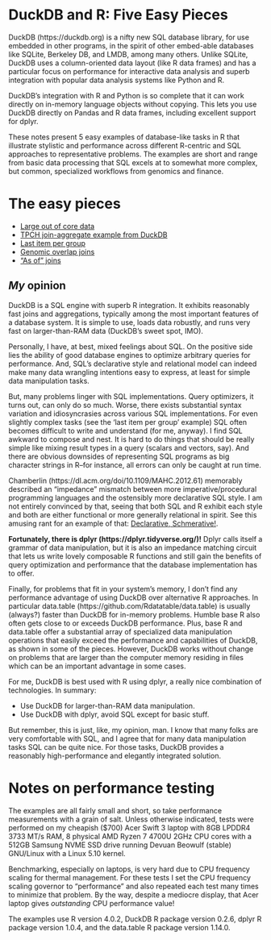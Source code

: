 # DuckDB and R: Five Easy Pieces

DuckDB (https://duckdb.org) is a nifty new SQL database library, for use
embedded in other programs, in the spirit of other embed-able databases like
SQLite, Berkeley DB, and LMDB, among many others. Unlike SQLite, DuckDB uses a
column-oriented data layout (like R data frames) and has a particular focus on
performance for interactive data analysis and superb integration with popular
data analysis systems like Python and R.

DuckDB's integration with R and Python is so complete that it can work directly
on in-memory language objects without copying. This lets you use DuckDB
directly on Pandas and R data frames, including excellent support for dplyr.

These notes present 5 easy examples of database-like tasks in R that illustrate
stylistic and performance across different R-centric and SQL approaches to
representative problems.  The examples are short and range from basic data
processing that SQL excels at to somewhat more complex, but common, specialized
workflows from genomics and finance.
 

# The easy pieces

* [Large out of core data](https://bwlewis.github.io/duckdb_and_r/taxi/taxi.html)
* [TPCH join-aggregate example from DuckDB](https://bwlewis.github.io/duckdb_and_r/tpch/tpch.html)
* [Last item per group](https://bwlewis.github.io/duckdb_and_r/last/last.html)
* [Genomic overlap joins](https://bwlewis.github.io/duckdb_and_r/ranges/ranges.html)
* ["As of" joins](https://bwlewis.github.io/duckdb_and_r/asof/asof.html)


## *My* opinion

DuckDB is a SQL engine with superb R integration. It exhibits reasonably fast
joins and aggregations, typically among the most important features of a
database system. It is simple to use, loads data robustly, and runs very
fast on larger-than-RAM data (DuckDB's sweet spot, IMO).

Personally, I have, at best, mixed feelings about SQL. On the positive side
lies the ability of good database engines to optimize arbitrary queries for
performance.  And, SQL's declarative style and relational model can indeed make
many data wrangling intentions easy to express, at least for simple data
manipulation tasks.

But, many problems linger with SQL implementations. Query optimizers, it turns
out, can only do so much.  Worse, there exists substantial syntax variation and
idiosyncrasies across various SQL implementations.  For even slightly complex
tasks (see the 'last item per group' example) SQL often becomes difficult to
write and understand (for me, anyway).  I find SQL awkward to compose and nest.
It is hard to do things that should be really simple like mixing
result types in a query (scalars and vectors, say).  And there are obvious
downsides of representing SQL programs as big character strings in R--for
instance, all errors can only be caught at run time.

Chamberlin (https://dl.acm.org/doi/10.1109/MAHC.2012.61) memorably described an
"impedance" mismatch between more imperative/procedural programming languages
and the ostensibly more declarative SQL style. I am not entirely convinced by that,
seeing that both SQL and R exhibit each style and both are either functional or
more generally relational in spirit. See this amusing rant for
an example of that:
<a href="https://bwlewis.github.io/duckdb_and_r/last/declarative.html">Declarative, Schmerative!</a>.

<b>Fortunately, there is dplyr (https://dplyr.tidyverse.org/)!</b> Dplyr calls
itself a grammar of data manipulation, but it is also an impedance matching
circuit that lets us write lovely composable R functions and still gain the
benefits of query optimization and performance that the database implementation
has to offer.

Finally, for problems that fit in your system's memory, I don't find any
performance advantage of using DuckDB over alternative R approaches.  In
particular data.table (https://github.com/Rdatatable/data.table) is usually
(always?) faster than DuckDB for in-memory problems. Humble base R also often
gets close to or exceeds DuckDB performance. Plus, base R and data.table offer a
substantial array of specialized data manipulation operations that easily
exceed the performance and capabilities of DuckDB, as shown in some of the
pieces.  However, DuckDB works without change on problems that are larger than
the computer memory residing in files which can be an important advantage in
some cases.

For me, DuckDB is best used with R using dplyr, a really nice combination of
technologies. In summary:

* Use DuckDB for larger-than-RAM data manipulation.
* Use DuckDB with dplyr, avoid SQL except for basic stuff.

But remember, this is just, like, my opinion, man.  I know that many folks are
very comfortable with SQL, and I agree that for many data manipulation tasks
SQL can be quite nice. For those tasks, DuckDB provides a reasonably
high-performance and elegantly integrated solution.




# Notes on performance testing

The examples are all fairly small and short, so take performance measurements
with a grain of salt. Unless otherwise indicated, tests were performed on my
cheapish ($700) Acer Swift 3 laptop with 8GB LPDDR4 3733 MT/s RAM, 8 physical
AMD Ryzen 7 4700U 2GHz CPU cores with a 512GB Samsung NVME SSD drive running
Devuan Beowulf (stable) GNU/Linux with a Linux 5.10 kernel.

Benchmarking, especially on laptops, is very hard due to CPU frequency scaling
for thermal management. For these tests I set the CPU frequency scaling
governor to "performance" and also repeated each test many times to minimize
that problem.  By the way, despite a mediocre display, that Acer laptop gives
*outstanding* CPU performance value!

The examples use R version 4.0.2, DuckDB R package version 0.2.6, dplyr R
package version 1.0.4, and the data.table R package version 1.14.0.
